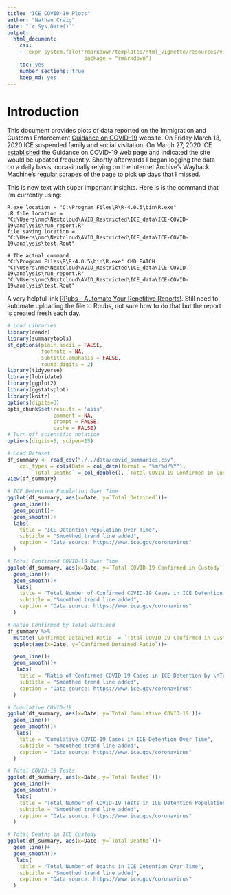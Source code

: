 ```yaml
---
title: "ICE COVID-19 Plots"
author: "Nathan Craig"
date: "`r Sys.Date()`"
output:
  html_document:
    css:
    - !expr system.file("rmarkdown/templates/html_vignette/resources/vignette.css",
                         package = "rmarkdown")
    toc: yes
    number_sections: true
    keep_md: yes
---
```


# Introduction

This document provides plots of data reported on the Immigration and Customs Enforcement [Guidance on COVID-19](https://www.ice.gov/coronavirus) website. On Friday March 13, 2020 ICE suspended family and social visitation. On March 27, 2020 ICE [established](https://web.archive.org/web/20200327175825/https://www.ice.gov/coronavirus) the Guidance on COVID-19 web page and indicated the site would be updated frequently. Shortly afterwards I began logging the data on a daily basis, occasionally relying on the Internet Archive's Wayback Machine's [regular scrapes](https://web.archive.org/web/20200401000000*/https://www.ice.gov/coronavirus) of the page to pick up days that I missed.

This is new text with super important insights. Here is is the command that I'm currently using:

```
R.exe location = "C:\Program Files\R\R-4.0.5\bin\R.exe"
.R file location = "C:\Users\nmc\Nextcloud\AVID_Restricted\ICE_data\ICE-COVID-19\analysis\run_report.R"
file saving location = "C:\Users\nmc\Nextcloud\AVID_Restricted\ICE_data\ICE-COVID-19\analysis\test.Rout"

# The actual command.
"C:\Program Files\R\R-4.0.5\bin\R.exe" CMD BATCH "C:\Users\nmc\Nextcloud\AVID_Restricted\ICE_data\ICE-COVID-19\analysis\run_report.R" "C:\Users\nmc\Nextcloud\AVID_Restricted\ICE_data\ICE-COVID-19\analysis\test.Rout"
```
A very helpful link [RPubs - Automate Your Repetitive Reports!](https://rpubs.com/arafath/automateR). Still need to automate uploading the file to Rpubs, not sure how to do that but the report is created fresh each day.



```r
# Load Libraries
library(readr)
library(summarytools)
st_options(plain.ascii = FALSE,
           footnote = NA,
           subtitle.emphasis = FALSE,
           round.digits = 2)
library(tidyverse)
library(lubridate)
library(ggplot2)
library(ggstatsplot)
library(knitr)
options(digits=3)
opts_chunk$set(results = 'asis',
               comment = NA,
               prompt = FALSE,
               cache = FALSE)
# Turn off scientific notation
options(digits=5, scipen=15)

```

```r
# Load Dataset
df_summary <- read_csv("./../data/covid_summaries.csv", 
    col_types = cols(Date = col_date(format = "%m/%d/%Y"), 
        `Total Deaths` = col_double(), `Total COVID-19 Confirmed in Custody` = col_double()))
View(df_summary)
```

```r

# ICE Detention Population Over Time
ggplot(df_summary, aes(x=Date, y=`Total Detained`))+
  geom_line()+
  geom_point()+
  geom_smooth()+
  labs(
    title = "ICE Detention Population Over Time",
    subtitle = "Smoothed trend line added",
    caption = "Data source: https://www.ice.gov/coronavirus"
  )

```

```r
# Total Confirmed COVID-19 Over Time
ggplot(df_summary, aes(x=Date, y=`Total COVID-19 Confirmed in Custody`))+
  geom_line()+
  geom_smooth()+
   labs(
    title = "Total Number of Confirmed COVID-19 Cases in ICE Detention Over Time",
    subtitle = "Smoothed trend line added",
    caption = "Data source: https://www.ice.gov/coronavirus"
  )

```

```r
# Ratio Confirmed by Total Detained
df_summary %>% 
  mutate(`Confirmed Detained Ratio` = `Total COVID-19 Confirmed in Custody`/`Total Detained`) %>%
  ggplot(aes(x=Date, y=`Confirmed Detained Ratio`))+

  geom_line()+
  geom_smooth()+
   labs(
    title = "Ratio of Confirmed COVID-19 Cases in ICE Detention by \nTotal ICE Detention Population Over Time",
    subtitle = "Smoothed trend line added",
    caption = "Data source: https://www.ice.gov/coronavirus"
  )

```

```r
# Cumulative COVID-19
ggplot(df_summary, aes(x=Date, y=`Total Cumulative COVID-19`))+
  geom_line()+
  geom_smooth()+
   labs(
    title = "Cumulative COVID-19 Cases in ICE Detention Over Time",
    subtitle = "Smoothed trend line added",
    caption = "Data source: https://www.ice.gov/coronavirus"
  )

```

```r
# Total COVID-19 Tests
ggplot(df_summary, aes(x=Date, y=`Total Tested`))+
  geom_line()+
  geom_smooth()+
   labs(
    title = "Total Number of COVID-19 Tests in ICE Detention Population Over Time",
    subtitle = "Smoothed trend line added",
    caption = "Data source: https://www.ice.gov/coronavirus"
  )

```

```r
# Total Deaths in ICE Custody
ggplot(df_summary, aes(x=Date, y=`Total Deaths`))+
  geom_line()+
  geom_smooth()+
   labs(
    title = "Total Number of Deaths in ICE Detention Over Time",
    subtitle = "Smoothed trend line added",
    caption = "Data source: https://www.ice.gov/coronavirus"
  )
```
